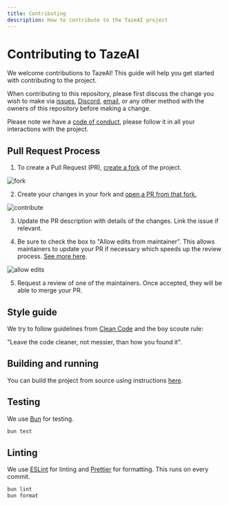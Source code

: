 ```yaml
---
title: Contributing
description: How to contribute to the TazeAI project
---
```


# Contributing to TazeAI

We welcome contributions to TazeAI! This guide will help you get started with contributing to the project.

When contributing to this repository, please first discuss the change you wish to make via [issues](https://github.com/tazeai/tazeai/issues),
[Discord](https://discord.gg), [email](mailto:help@tazeai.com), or any other method with the owners of this repository before making a change. 

Please note we have a [code of conduct](https://github.com/tazeai/tazeai/blob/main/CODE_OF_CONDUCT.md), please follow it in all your interactions with the project.

## Pull Request Process

1. To create a Pull Request (PR), [create a fork](https://docs.github.com/en/pull-requests/collaborating-with-pull-requests/working-with-forks/fork-a-repo) of the project. 

![fork](/images/contribute-fork.png)

2. Create your changes in your fork and [open a PR from that fork.](https://docs.github.com/en/pull-requests/collaborating-with-pull-requests/proposing-changes-to-your-work-with-pull-requests/creating-a-pull-request-from-a-fork)

![contribute](/images/contribute-open-pr.png)

3. Update the PR description with details of the changes. Link the issue if relevant.

4. Be sure to check the box to "Allow edits from maintainer". This allows maintainers to update your PR if necessary which speeds up the review process. [See more here](https://docs.github.com/en/pull-requests/collaborating-with-pull-requests/working-with-forks/allowing-changes-to-a-pull-request-branch-created-from-a-fork).

![allow edits](/images/contribute-allow-edits.png)

5. Request a review of one of the maintainers. Once accepted, they will be able to merge your PR. 

## Style guide

We try to follow guidelines from [Clean Code](https://gist.github.com/wojteklu/73c6914cc446146b8b533c0988cf8d29) and the boy scoute rule:

"Leave the code cleaner, not messier, than how you found it". 


## Building and running
You can build the project from source using instructions [here](/docs/developer/running-locally).

## Testing
We use [Bun](https://bun.sh/) for testing.

```bash
bun test
```

## Linting

We use [ESLint](https://eslint.org/) for linting and [Prettier](https://prettier.io/) for formatting. This runs on every commit.

```bash
bun lint
bun format
```